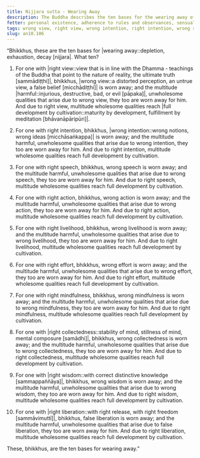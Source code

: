 ```yaml
---
title: Nijjara sutta - Wearing Away
description: The Buddha describes the ten bases for the wearing away of the multitude harmful, unwholesome qualities, and for the development of multitude wholesome qualities.
fetter: personal existence, adherence to rules and observances, sensual desire, ill will, doubt, conceit, restlessness and worry, ignorance
tags: wrong view, right view, wrong intention, right intention, wrong speech, right speech, wrong action, right action, wrong livelihood, right livelihood, wrong effort, right effort, wrong mindfulness, right mindfulness, wrong collectedness, right collectedness, wrong wisdom, right wisdom, false liberation, true liberation, an, an10
slug: an10.106
---
```


“Bhikkhus, these are the ten bases for |wearing away::depletion, exhaustion, decay [nijjara|. What ten?

1. For one with |right view::view that is in line with the Dhamma - teachings of the Buddha that point to the nature of reality, the ultimate truth [sammādiṭṭhi]|, bhikkhus, |wrong view::a distorted perception, an untrue view, a false belief [micchādiṭṭhi]| is worn away; and the multitude |harmful::injurious, destructive, bad, or evil [pāpaka]|, unwholesome qualities that arise due to wrong view, they too are worn away for him. And due to right view, multitude wholesome qualities reach |full development by cultivation::maturity by development, fulfillment by meditation [bhāvanāpāripūri]|.

2. For one with right intention, bhikkhus, |wrong intention::wrong notions, wrong ideas [micchāsaṅkappa]| is worn away; and the multitude harmful, unwholesome qualities that arise due to wrong intention, they too are worn away for him. And due to right intention, multitude wholesome qualities reach full development by cultivation.

3. For one with right speech, bhikkhus, wrong speech is worn away; and the multitude harmful, unwholesome qualities that arise due to wrong speech, they too are worn away for him. And due to right speech, multitude wholesome qualities reach full development by cultivation.

4. For one with right action, bhikkhus, wrong action is worn away; and the multitude harmful, unwholesome qualities that arise due to wrong action, they too are worn away for him. And due to right action, multitude wholesome qualities reach full development by cultivation.

5. For one with right livelihood, bhikkhus, wrong livelihood is worn away; and the multitude harmful, unwholesome qualities that arise due to wrong livelihood, they too are worn away for him. And due to right livelihood, multitude wholesome qualities reach full development by cultivation.

6. For one with right effort, bhikkhus, wrong effort is worn away; and the multitude harmful, unwholesome qualities that arise due to wrong effort, they too are worn away for him. And due to right effort, multitude wholesome qualities reach full development by cultivation.

7. For one with right mindfulness, bhikkhus, wrong mindfulness is worn away; and the multitude harmful, unwholesome qualities that arise due to wrong mindfulness, they too are worn away for him. And due to right mindfulness, multitude wholesome qualities reach full development by cultivation.

8. For one with |right collectedness::stability of mind, stillness of mind, mental composure [samādhi]|, bhikkhus, wrong collectedness is worn away; and the multitude harmful, unwholesome qualities that arise due to wrong collectedness, they too are worn away for him. And due to right collectedness, multitude wholesome qualities reach full development by cultivation.

9. For one with |right wisdom::with correct distinctive knowledge [sammappaññāya]|, bhikkhus, wrong wisdom is worn away; and the multitude harmful, unwholesome qualities that arise due to wrong wisdom, they too are worn away for him. And due to right wisdom, multitude wholesome qualities reach full development by cultivation.

10. For one with |right liberation::with right release, with right freedom [sammāvimuttī]|, bhikkhus, false liberation is worn away; and the multitude harmful, unwholesome qualities that arise due to false liberation, they too are worn away for him. And due to right liberation, multitude wholesome qualities reach full development by cultivation.

These, bhikkhus, are the ten bases for wearing away.”